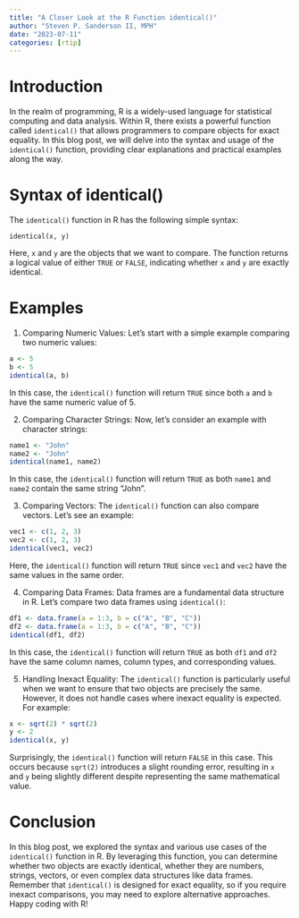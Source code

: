 ```yaml
---
title: "A Closer Look at the R Function identical()"
author: "Steven P. Sanderson II, MPH"
date: "2023-07-11"
categories: [rtip]
---
```


# Introduction

In the realm of programming, R is a widely-used language for statistical computing and data analysis. Within R, there exists a powerful function called `identical()` that allows programmers to compare objects for exact equality. In this blog post, we will delve into the syntax and usage of the `identical()` function, providing clear explanations and practical examples along the way.

# Syntax of identical()

The `identical()` function in R has the following simple syntax:

```
identical(x, y)
```

Here, `x` and `y` are the objects that we want to compare. The function returns a logical value of either `TRUE` or `FALSE`, indicating whether `x` and `y` are exactly identical.

# Examples

1. Comparing Numeric Values:
Let's start with a simple example comparing two numeric values:

```r
a <- 5
b <- 5
identical(a, b)
```

In this case, the `identical()` function will return `TRUE` since both `a` and `b` have the same numeric value of 5.

2. Comparing Character Strings:
Now, let's consider an example with character strings:

```r
name1 <- "John"
name2 <- "John"
identical(name1, name2)
```

In this case, the `identical()` function will return `TRUE` as both `name1` and `name2` contain the same string "John".

3. Comparing Vectors:
The `identical()` function can also compare vectors. Let's see an example:

```r
vec1 <- c(1, 2, 3)
vec2 <- c(1, 2, 3)
identical(vec1, vec2)
```

Here, the `identical()` function will return `TRUE` since `vec1` and `vec2` have the same values in the same order.

4. Comparing Data Frames:
Data frames are a fundamental data structure in R. Let's compare two data frames using `identical()`:

```r
df1 <- data.frame(a = 1:3, b = c("A", "B", "C"))
df2 <- data.frame(a = 1:3, b = c("A", "B", "C"))
identical(df1, df2)
```

In this case, the `identical()` function will return `TRUE` as both `df1` and `df2` have the same column names, column types, and corresponding values.

5. Handling Inexact Equality:
The `identical()` function is particularly useful when we want to ensure that two objects are precisely the same. However, it does not handle cases where inexact equality is expected. For example:

```r
x <- sqrt(2) * sqrt(2)
y <- 2
identical(x, y)
```

Surprisingly, the `identical()` function will return `FALSE` in this case. This occurs because `sqrt(2)` introduces a slight rounding error, resulting in `x` and `y` being slightly different despite representing the same mathematical value.

# Conclusion

In this blog post, we explored the syntax and various use cases of the `identical()` function in R. By leveraging this function, you can determine whether two objects are exactly identical, whether they are numbers, strings, vectors, or even complex data structures like data frames. Remember that `identical()` is designed for exact equality, so if you require inexact comparisons, you may need to explore alternative approaches. Happy coding with R!